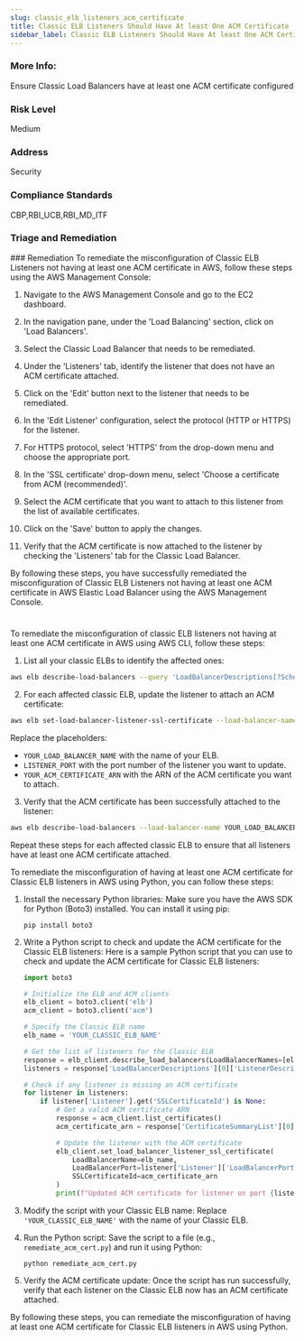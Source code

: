 ```yaml
---
slug: classic_elb_listeners_acm_certificate
title: Classic ELB Listeners Should Have At least One ACM Certificate
sidebar_label: Classic ELB Listeners Should Have At least One ACM Certificate
---
```


### More Info:

Ensure Classic Load Balancers have at least one ACM certificate configured

### Risk Level

Medium

### Address

Security

### Compliance Standards

CBP,RBI_UCB,RBI_MD_ITF


### Triage and Remediation
<Tabs>
<Tab title='Remediation'>
### Remediation

<AccordionGroup>
<Accordion title='Using Console' defaultOpen='true'>
To remediate the misconfiguration of Classic ELB Listeners not having at least one ACM certificate in AWS, follow these steps using the AWS Management Console:

1. Navigate to the AWS Management Console and go to the EC2 dashboard.

2. In the navigation pane, under the 'Load Balancing' section, click on 'Load Balancers'.

3. Select the Classic Load Balancer that needs to be remediated.

4. Under the 'Listeners' tab, identify the listener that does not have an ACM certificate attached.

5. Click on the 'Edit' button next to the listener that needs to be remediated.

6. In the 'Edit Listener' configuration, select the protocol (HTTP or HTTPS) for the listener.

7. For HTTPS protocol, select 'HTTPS' from the drop-down menu and choose the appropriate port.

8. In the 'SSL certificate' drop-down menu, select 'Choose a certificate from ACM (recommended)'.

9. Select the ACM certificate that you want to attach to this listener from the list of available certificates.

10. Click on the 'Save' button to apply the changes.

11. Verify that the ACM certificate is now attached to the listener by checking the 'Listeners' tab for the Classic Load Balancer.

By following these steps, you have successfully remediated the misconfiguration of Classic ELB Listeners not having at least one ACM certificate in AWS Elastic Load Balancer using the AWS Management Console.

#
</Accordion>

<Accordion title='Using CLI'>
To remediate the misconfiguration of classic ELB listeners not having at least one ACM certificate in AWS using AWS CLI, follow these steps:

1. List all your classic ELBs to identify the affected ones:
```bash
aws elb describe-load-balancers --query 'LoadBalancerDescriptions[?Scheme==`internet-facing`].[LoadBalancerName]' --output text
```

2. For each affected classic ELB, update the listener to attach an ACM certificate:
```bash
aws elb set-load-balancer-listener-ssl-certificate --load-balancer-name YOUR_LOAD_BALANCER_NAME --load-balancer-port LISTENER_PORT --ssl-certificate-id YOUR_ACM_CERTIFICATE_ARN
```
Replace the placeholders:
- `YOUR_LOAD_BALANCER_NAME` with the name of your ELB.
- `LISTENER_PORT` with the port number of the listener you want to update.
- `YOUR_ACM_CERTIFICATE_ARN` with the ARN of the ACM certificate you want to attach.

3. Verify that the ACM certificate has been successfully attached to the listener:
```bash
aws elb describe-load-balancers --load-balancer-name YOUR_LOAD_BALANCER_NAME --query 'LoadBalancerDescriptions[].ListenerDescriptions[?Listener.LoadBalancerPort==`LISTENER_PORT`].Listener.SSLCertificateId' --output text
```

Repeat these steps for each affected classic ELB to ensure that all listeners have at least one ACM certificate attached.
</Accordion>

<Accordion title='Using Python'>
To remediate the misconfiguration of having at least one ACM certificate for Classic ELB listeners in AWS using Python, you can follow these steps:

1. Install the necessary Python libraries:
   Make sure you have the AWS SDK for Python (Boto3) installed. You can install it using pip:
   ```
   pip install boto3
   ```

2. Write a Python script to check and update the ACM certificate for the Classic ELB listeners:
   Here is a sample Python script that you can use to check and update the ACM certificate for Classic ELB listeners:

   ```python
   import boto3

   # Initialize the ELB and ACM clients
   elb_client = boto3.client('elb')
   acm_client = boto3.client('acm')

   # Specify the Classic ELB name
   elb_name = 'YOUR_CLASSIC_ELB_NAME'

   # Get the list of listeners for the Classic ELB
   response = elb_client.describe_load_balancers(LoadBalancerNames=[elb_name])
   listeners = response['LoadBalancerDescriptions'][0]['ListenerDescriptions']

   # Check if any listener is missing an ACM certificate
   for listener in listeners:
       if listener['Listener'].get('SSLCertificateId') is None:
           # Get a valid ACM certificate ARN
           response = acm_client.list_certificates()
           acm_certificate_arn = response['CertificateSummaryList'][0]['CertificateArn']

           # Update the listener with the ACM certificate
           elb_client.set_load_balancer_listener_ssl_certificate(
               LoadBalancerName=elb_name,
               LoadBalancerPort=listener['Listener']['LoadBalancerPort'],
               SSLCertificateId=acm_certificate_arn
           )
           print(f"Updated ACM certificate for listener on port {listener['Listener']['LoadBalancerPort']}")

   ```

3. Modify the script with your Classic ELB name:
   Replace `'YOUR_CLASSIC_ELB_NAME'` with the name of your Classic ELB.

4. Run the Python script:
   Save the script to a file (e.g., `remediate_acm_cert.py`) and run it using Python:
   ```
   python remediate_acm_cert.py
   ```

5. Verify the ACM certificate update:
   Once the script has run successfully, verify that each listener on the Classic ELB now has an ACM certificate attached.

By following these steps, you can remediate the misconfiguration of having at least one ACM certificate for Classic ELB listeners in AWS using Python.
</Accordion>

</AccordionGroup>
</Tab>
</Tabs>

